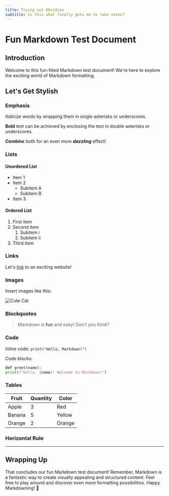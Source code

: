 ```yaml
---
title: Trying out Obsidian
subtitle: Is this what finally gets me to take notes?
---
```


# Fun Markdown Test Document

## Introduction

Welcome to this fun-filled Markdown test document! We're here to explore the exciting world of Markdown formatting.

## Let's Get Stylish

### Emphasis

_Italicize_ words by wrapping them in single asterisks or underscores.

**Bold** text can be achieved by enclosing the text in double asterisks or underscores.

**_Combine_** both for an even more **_dazzling_** effect!

### Lists

#### Unordered List

- Item 1
- Item 2
  - Subitem A
  - Subitem B
- Item 3

#### Ordered List

1. First item
2. Second item
   1. Subitem i
   2. Subitem ii
3. Third item

### Links

Let's [link](https://www.example.com) to an exciting website!

### Images

Insert images like this:

![Cute Cat](https://placekitten.com/200/300)

### Blockquotes

> Markdown is **fun** and _easy_! Don't you think?

### Code

Inline code: `print("Hello, Markdown!")`

Code blocks:

```python
def greet(name):
print(f"Hello, {name}! Welcome to Markdown!")
```

### Tables

| Fruit  | Quantity | Color  |
| ------ | -------- | ------ |
| Apple  | 3        | Red    |
| Banana | 5        | Yellow |
| Orange | 2        | Orange |

### Horizontal Rule

---

## Wrapping Up

That concludes our fun Markdown test document! Remember, Markdown is a fantastic way to create visually appealing and structured content. Feel free to play around and discover even more formatting possibilities. Happy Markdowning! 🚀
